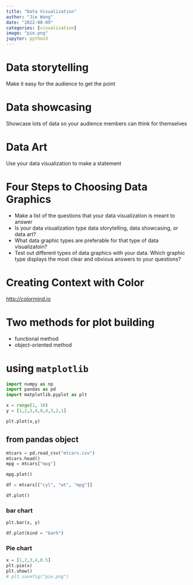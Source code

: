 ```yaml
---
title: "Data Visualization"
author: "Jie Wang"
date: "2022-08-09"
categories: [visualization]
image: "pie.png"
jupyter: python3
---
```


# Data storytelling

Make it easy for the audience to get the point

# Data showcasing

Showcase lots of data so your audience members can think for themselves

# Data Art

Use your data visualization to make a statement


# Four Steps to Choosing Data Graphics

+ Make a list of the questions that your data visualization is meant to answer
+ Is your data visualization type data storytelling, data showcasing, or data art?
+ What data graphic types are preferable for that type of data visualizatoin?
+ Test out different types of data graphics with your data. Which graphic type displays the most clear and obvious answers to your questions?

# Creating Context with Color

<http://colormind.io>


# Two methods for plot building
+ functional method
+ object-oriented method

# using `matplotlib`

```python
import numpy as np
import pandas as pd
import matplotlib.pyplot as plt

x = range(1, 10)
y = [1,2,3,4,0,4,3,2,1]

plt.plot(x,y)

```

## from pandas object

```python
mtcars = pd.read_csv("mtcars.csv")
mtcars.head()
mpg = mtcars["mpg"]

mpg.plot()
```

```python
df = mtcars[["cyl", "wt", "mpg"]]

df.plot()
```

### bar chart

```python
plt.bar(x, y)
```

```python
df.plot(kind = "barh")

```

### Pie chart

```python
x = [1,2,3,4,0.5]
plt.pie(x)
plt.show()
# plt.savefig("pie.png")
```

